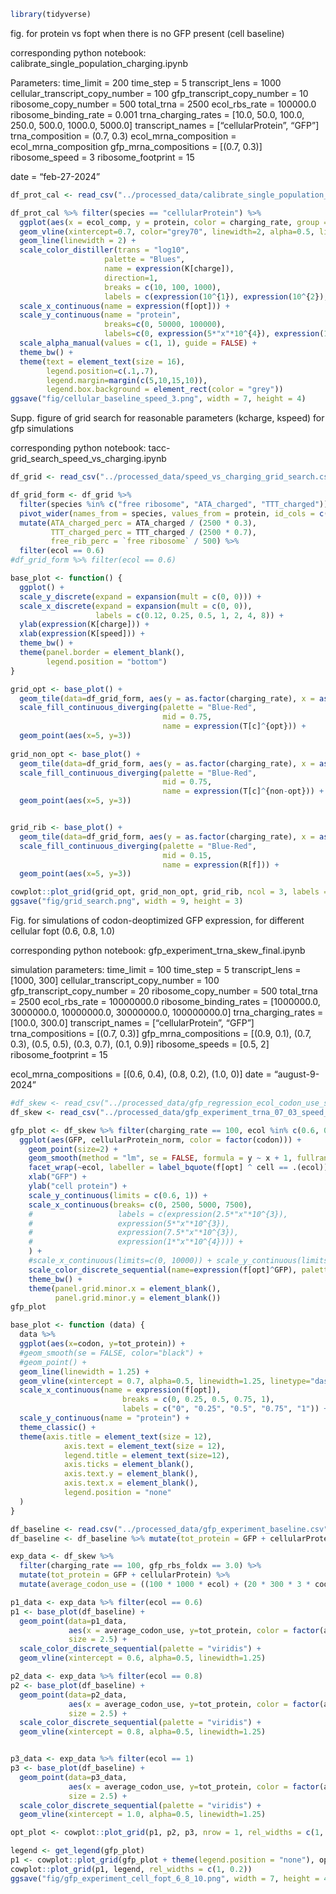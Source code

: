 ```r
library(tidyverse)
```

fig. for protein vs fopt when there is no GFP present (cell baseline)

corresponding python notebook: calibrate_single_population_charging.ipynb

Parameters: 
time_limit = 200
time_step = 5
transcript_lens = 1000
cellular_transcript_copy_number = 100
gfp_transcript_copy_number = 10
ribosome_copy_number = 500
total_trna = 2500
ecol_rbs_rate = 100000.0
ribosome_binding_rate = 0.001
trna_charging_rates = [10.0, 50.0, 100.0, 250.0, 500.0, 1000.0, 5000.0]
transcript_names = ["cellularProtein", "GFP"]
trna_composition = (0.7, 0.3)
ecol_mrna_composition = ecol_mrna_composition
gfp_mrna_compositions = [(0.7, 0.3)]
ribosome_speed = 3 
ribosome_footprint = 15

date = "feb-27-2024"

```r
df_prot_cal <- read_csv("../processed_data/calibrate_single_population_charging_1e6.csv")
```

```r
df_prot_cal %>% filter(species == "cellularProtein") %>% 
  ggplot(aes(x = ecol_comp, y = protein, color = charging_rate, group = charging_rate, alpha = charging_rate != 250.0)) +
  geom_vline(xintercept=0.7, color="grey70", linewidth=2, alpha=0.5, linetype="dashed") +
  geom_line(linewidth = 2) +
  scale_color_distiller(trans = "log10", 
                     palette = "Blues",
                     name = expression(K[charge]),
                     direction=1,
                     breaks = c(10, 100, 1000),
                     labels = c(expression(10^{1}), expression(10^{2}), expression(10^{3}))) +
  scale_x_continuous(name = expression(f[opt])) +
  scale_y_continuous(name = "protein",
                     breaks=c(0, 50000, 100000),
                     labels=c(0, expression(5*"x"*10^{4}), expression(1*"x"*10^{5}))) +
  scale_alpha_manual(values = c(1, 1), guide = FALSE) +
  theme_bw() +
  theme(text = element_text(size = 16),
        legend.position=c(.1,.7),
        legend.margin=margin(c(5,10,15,10)),
        legend.box.background = element_rect(color = "grey"))
ggsave("fig/cellular_baseline_speed_3.png", width = 7, height = 4)
```
Supp. figure of grid search for reasonable parameters (kcharge, kspeed) for gfp simulations

corresponding python notebook: tacc-grid_search_speed_vs_charging.ipynb

```r
df_grid <- read_csv("../processed_data/speed_vs_charging_grid_search.csv")
```

```r
df_grid_form <- df_grid %>% 
  filter(species %in% c("free ribosome", "ATA_charged", "TTT_charged")) %>%
  pivot_wider(names_from = species, values_from = protein, id_cols = c(speed, charging_rate, ecol)) %>%
  mutate(ATA_charged_perc = ATA_charged / (2500 * 0.3),
         TTT_charged_perc = TTT_charged / (2500 * 0.7),
         free_rib_perc = `free ribosome` / 500) %>%
  filter(ecol == 0.6)
#df_grid_form %>% filter(ecol == 0.6)
```

```r
base_plot <- function() {
  ggplot() +
  scale_y_discrete(expand = expansion(mult = c(0, 0))) +
  scale_x_discrete(expand = expansion(mult = c(0, 0)),
                   labels = c(0.12, 0.25, 0.5, 1, 2, 4, 8)) +
  ylab(expression(K[charge])) +
  xlab(expression(K[speed])) +
  theme_bw() +
  theme(panel.border = element_blank(),
        legend.position = "bottom")
}

grid_opt <- base_plot() + 
  geom_tile(data=df_grid_form, aes(y = as.factor(charging_rate), x = as.factor(speed), fill = TTT_charged_perc)) +
  scale_fill_continuous_diverging(palette = "Blue-Red", 
                                  mid = 0.75,
                                  name = expression(T[c]^{opt})) +
  geom_point(aes(x=5, y=3))
  
grid_non_opt <- base_plot() + 
  geom_tile(data=df_grid_form, aes(y = as.factor(charging_rate), x = as.factor(speed), fill = ATA_charged_perc)) +
  scale_fill_continuous_diverging(palette = "Blue-Red", 
                                  mid = 0.75,
                                  name = expression(T[c]^{non-opt})) +
  geom_point(aes(x=5, y=3))


grid_rib <- base_plot() + 
  geom_tile(data=df_grid_form, aes(y = as.factor(charging_rate), x = as.factor(speed), fill = free_rib_perc)) +
  scale_fill_continuous_diverging(palette = "Blue-Red", 
                                  mid = 0.15,
                                  name = expression(R[f])) +
  geom_point(aes(x=5, y=3))

```

```r
cowplot::plot_grid(grid_opt, grid_non_opt, grid_rib, ncol = 3, labels = c("A", "B", "C"))
ggsave("fig/grid_search.png", width = 9, height = 3)
```

Fig. for simulations of codon-deoptimized GFP expression, for different cellular fopt (0.6, 0.8, 1.0)

corresponding python notebook: gfp_experiment_trna_skew_final.ipynb

simulation parameters:
time_limit = 100
time_step = 5
transcript_lens = [1000, 300]
cellular_transcript_copy_number = 100
gfp_transcript_copy_number = 20
ribosome_copy_number = 500
total_trna = 2500
ecol_rbs_rate = 10000000.0
ribosome_binding_rates = [1000000.0, 3000000.0, 10000000.0, 30000000.0, 100000000.0]
trna_charging_rates = [100.0, 300.0]
transcript_names = ["cellularProtein", "GFP"]
trna_compositions = [(0.7, 0.3)]
gfp_mrna_compositions = [(0.9, 0.1), (0.7, 0.3), (0.5, 0.5), (0.3, 0.7), (0.1, 0.9)]
ribosome_speeds = [0.5, 2]
ribosome_footprint = 15

ecol_mrna_compositions = [(0.6, 0.4), (0.8, 0.2), (1.0, 0)]
date = "august-9-2024"


```r
#df_skew <- read_csv("../processed_data/gfp_regression_ecol_codon_use_speed_0.5_trna_0.7.csv")
df_skew <- read_csv("../processed_data/gfp_experiment_trna_07_03_speed_2_ecol_6_8_10.csv")
```

```r
gfp_plot <- df_skew %>% filter(charging_rate == 100, ecol %in% c(0.6, 0.8, 1.0), gfp_rbs_foldx < 10) %>%
  ggplot(aes(GFP, cellularProtein_norm, color = factor(codon))) +
    geom_point(size=2) + 
    geom_smooth(method = "lm", se = FALSE, formula = y ~ x + 1, fullrange=TRUE) +
    facet_wrap(~ecol, labeller = label_bquote(f[opt] ^ cell == .(ecol))) +
    xlab("GFP") +
    ylab("cell protein") +
    scale_y_continuous(limits = c(0.6, 1)) +
    scale_x_continuous(breaks= c(0, 2500, 5000, 7500),
    #                   labels = c(expression(2.5*"x"*10^{3}), 
    #                   expression(5*"x"*10^{3}), 
    #                   expression(7.5*"x"*10^{3}), 
    #                   expression(1*"x"*10^{4}))) +
    ) +
    #scale_x_continuous(limits=c(0, 10000)) + scale_y_continuous(limits=c(0.8, 1.0)) +
    scale_color_discrete_sequential(name=expression(f[opt]^GFP), palette = "viridis") +
    theme_bw() +
    theme(panel.grid.minor.x = element_blank(),
          panel.grid.minor.y = element_blank())
gfp_plot
```

```r
base_plot <- function (data) {
  data %>%
  ggplot(aes(x=codon, y=tot_protein)) +
  #geom_smooth(se = FALSE, color="black") +
  #geom_point() +
  geom_line(linewidth = 1.25) +
  geom_vline(xintercept = 0.7, alpha=0.5, linewidth=1.25, linetype="dashed") +
  scale_x_continuous(name = expression(f[opt]),
                         breaks = c(0, 0.25, 0.5, 0.75, 1),
                         labels = c("0", "0.25", "0.5", "0.75", "1")) +
  scale_y_continuous(name = "protein") +
  theme_classic() +
  theme(axis.title = element_text(size = 12),
            axis.text = element_text(size = 12),
            legend.title = element_text(size=12),
            axis.ticks = element_blank(),
            axis.text.y = element_blank(),
            axis.text.x = element_blank(),
            legend.position = "none"
  )
}
```

```r
df_baseline <- read.csv("../processed_data/gfp_experiment_baseline.csv")
df_baseline <- df_baseline %>% mutate(tot_protein = GFP + cellularProtein)
```

```r
exp_data <- df_skew %>% 
  filter(charging_rate == 100, gfp_rbs_foldx == 3.0) %>%
  mutate(tot_protein = GFP + cellularProtein) %>%
  mutate(average_codon_use = ((100 * 1000 * ecol) + (20 * 300 * 3 * codon)) / ((100 * 1000) + (20 * 300 * 3)))

p1_data <- exp_data %>% filter(ecol == 0.6)
p1 <- base_plot(df_baseline) + 
  geom_point(data=p1_data, 
             aes(x = average_codon_use, y=tot_protein, color = factor(average_codon_use)),
             size = 2.5) +
  scale_color_discrete_sequential(palette = "viridis") +
  geom_vline(xintercept = 0.6, alpha=0.5, linewidth=1.25)

p2_data <- exp_data %>% filter(ecol == 0.8)
p2 <- base_plot(df_baseline) + 
  geom_point(data=p2_data, 
             aes(x = average_codon_use, y=tot_protein, color = factor(average_codon_use)),
             size = 2.5) +
  scale_color_discrete_sequential(palette = "viridis") +
  geom_vline(xintercept = 0.8, alpha=0.5, linewidth=1.25)


p3_data <- exp_data %>% filter(ecol == 1)
p3 <- base_plot(df_baseline) + 
  geom_point(data=p3_data, 
             aes(x = average_codon_use, y=tot_protein, color = factor(average_codon_use)),
             size = 2.5) +
  scale_color_discrete_sequential(palette = "viridis") +
  geom_vline(xintercept = 1.0, alpha=0.5, linewidth=1.25)

opt_plot <- cowplot::plot_grid(p1, p2, p3, nrow = 1, rel_widths = c(1, 1, 1))
```

```r
legend <- get_legend(gfp_plot)
p1 <- cowplot::plot_grid(gfp_plot + theme(legend.position = "none"), opt_plot, ncol = 1, align = 'v', labels = c("A", "B"))
cowplot::plot_grid(p1, legend, rel_widths = c(1, 0.2))
ggsave("fig/gfp_experiment_cell_fopt_6_8_10.png", width = 7, height = 4)
```